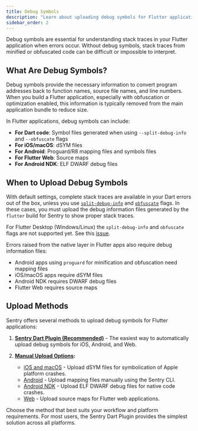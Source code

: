 ```yaml
---
title: Debug Symbols
description: "Learn about uploading debug symbols for Flutter applications."
sidebar_order: 2
---
```


Debug symbols are essential for understanding stack traces in your Flutter application when errors occur. Without debug symbols, stack traces from minified or obfuscated code can be difficult or impossible to interpret.

## What Are Debug Symbols?

Debug symbols provide the necessary information to convert program addresses back to function names, source file names, and line numbers. When you build a Flutter application, especially with obfuscation or optimization enabled, this information is typically removed from the main application bundle to reduce size.

In Flutter applications, debug symbols can include:

- **For Dart code**: Symbol files generated when using `--split-debug-info` and `--obfuscate` flags
- **For iOS/macOS**: dSYM files
- **For Android**: Proguard/R8 mapping files and symbols files
- **For Flutter Web**: Source maps
- **For Android NDK**: ELF DWARF debug files

## When to Upload Debug Symbols

With default settings, complete stack traces are available in your Dart errors out of the box, unless you use [`split-debug-info`](https://flutter.dev/docs/perf/app-size#reducing-app-size) and [`obfuscate`](https://flutter.dev/docs/deployment/obfuscate) flags. In these cases, you must upload the debug information files generated by the `flutter` build for Sentry to show proper stack traces.

<Alert>

For Flutter Desktop (Windows/Linux) the `split-debug-info` and `obfuscate` flags are not supported yet. See this [issue](https://github.com/getsentry/sentry-dart/issues/433).

</Alert>

Errors raised from the native layer in Flutter apps also require debug information files:
- Android apps using `proguard` for minification and obfuscation need mapping files
- iOS/macOS apps require dSYM files
- Android NDK requires DWARF debug files
- Flutter Web requires source maps

## Upload Methods

Sentry offers several methods to upload debug symbols for Flutter applications:

1. **[Sentry Dart Plugin (Recommended)](/platforms/dart/guides/flutter/debug-symbols/dart-plugin.mdx)** - The easiest way to automatically upload debug symbols for iOS, Android, and Web.

2. **[Manual Upload Options](/platforms/dart/guides/flutter/debug-symbols/manual-upload.mdx):**
   - [iOS and macOS](/platforms/apple/dsym/) - Upload dSYM files for symbolication of Apple platform crashes.
   - [Android](/cli/dif/#uploading-files) - Upload mapping files manually using the Sentry CLI.
   - [Android NDK](/cli/dif/#uploading-files) - Upload ELF DWARF debug files for native code crashes.
   - [Web](/cli/releases/#upload-source-maps) - Upload source maps for Flutter web applications.

Choose the method that best suits your workflow and platform requirements. For most users, the Sentry Dart Plugin provides the simplest solution across all platforms. 